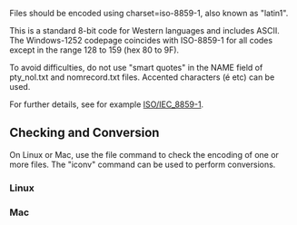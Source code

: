 Files should be encoded using charset=iso-8859-1, also known as "latin1".

This is a standard 8-bit code for Western languages and includes ASCII.  The Windows-1252 codepage coincides with ISO-8859-1 for all codes except in the range 128 to 159 (hex 80 to 9F).

To avoid difficulties, do not use "smart quotes" in the NAME field of pty_nol.txt and nomrecord.txt files.  Accented characters (é etc) can be used.

For further details, see for example [[http://en.wikipedia.org/wiki/ISO/IEC_8859-1|ISO/IEC_8859-1]].

==Checking and Conversion==
On Linux or Mac, use the file command to check the encoding of one or more files. The "iconv" command can be used to perform conversions.
===Linux===
{{{$ file -i pty_nol.txt
pty_nol.txt: text/plain; charset=us-ascii
}}}
===Mac===
{{{$ file -I pty_nol.txt
pty_nol.txt: text/plain; charset=us-ascii
}}}

